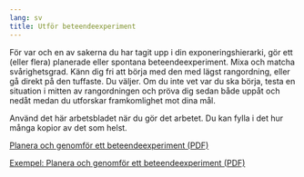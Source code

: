 ```yaml
---
lang: sv
title: Utför beteendeexperiment
---
```


För var och en av sakerna du har tagit upp i din exponeringshierarki,
gör ett (eller flera) planerade eller spontana beteendeexperiment. Mixa och matcha svårighetsgrad. Känn dig fri att börja med den med lägst rangordning, eller gå direkt på den tuffaste. Du väljer. Om du inte vet var du ska börja, testa en situation i mitten av rangordningen och pröva dig sedan både uppåt och nedåt medan du utforskar framkomlighet mot dina mål.

Använd det här arbetsbladet när du gör det arbetet. Du kan fylla i det hur många kopior av det som
helst.

::: {.content-visible when-format="html"}
[Planera och genomför ett beteendeexperiment (PDF)](forms/100respekt-beteendeexperiment.pdf)
:::
\xqrform{Planera och genomför ett beteendeexperiment (PDF)}{forms/100respekt-beteendeexperiment.pdf}

::: {.content-visible when-format="html"}
[Exempel: Planera och genomför ett beteendeexperiment (PDF)](forms/100respekt-exempel-beteendeexperiment.pdf) 
:::
\xqrform{Exempel: Planera och genomför ett beteendeexperiment (PDF)}{forms/100respekt-exempel-beteendeexperiment.pdf}